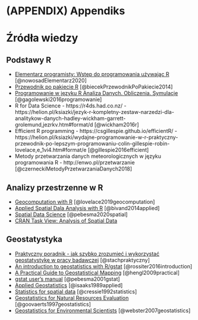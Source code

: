 # (APPENDIX) Appendiks {-}

# Źródła wiedzy {#zrodla-wiedzy}

## Podstawy R

- [Elementarz programisty: Wstęp do programowania używając R](https://nowosad.github.io/elp/) [@nowosadElementarz2020]
- [Przewodnik po pakiecie R](http://www.biecek.pl/R/) [@biecekPrzewodnikPoPakiecie2014]
- [Programowanie w języku R Analiza Danych. Obliczenia. Symulacje](http://www.gagolewski.com/publications/programowanier/) [@gagolewski2016programowanie]
- R for Data Science - https://r4ds.had.co.nz/ - https://helion.pl/ksiazki/jezyk-r-kompletny-zestaw-narzedzi-dla-analitykow-danych-hadley-wickham-garrett-grolemund,jezrkv.htm#format/d [@wickham2016r]
- Efficient R programming - https://csgillespie.github.io/efficientR/ - https://helion.pl/ksiazki/wydajne-programowanie-w-r-praktyczny-przewodnik-po-lepszym-programowaniu-colin-gillespie-robin-lovelace,e_1vi4.htm#format/e [@gillespie2016efficient]
- Metody przetwarzania danych meteorologicznych w języku programowania R - http://enwo.pl/przetwarzanie [@czerneckiMetodyPrzetwarzaniaDanych2018]

## Analizy przestrzenne w R

- [Geocomputation with R](https://geocompr.robinlovelace.net/) [@lovelace2019geocomputation]
- [Applied Spatial Dala Analysis with R](http://www.asdar-book.org/) [@bivand2014applied]
- [Spatial Data Science](https://www.r-spatial.org/book/) [@pebesma2020spatial]
- [CRAN Task View: Analysis of Spatial Data](https://cran.r-project.org/web/views/Spatial.html)

## Geostatystyka

- [Praktyczny poradnik - jak szybko zrozumieć i wykorzystać geostatystykę w pracy badawczej](http://www.geoinfo.amu.edu.pl/staff/astach/www_geostat/programy/A_Stach_%20poradnik_geostatystyki.pdf) [@stachpraktyczny]
- [An introduction to geostatistics with R/gstat](http://www.css.cornell.edu/faculty/dgr2/_static/files/R_PDF/gs_intro_20Mar2019.pdf) [@rossiter2016introduction]
- [A Practical Guide to Geostatistical Mapping](https://library.wur.nl/isric/fulltext/isricu_i27272_001.pdf) [@hengl2009practical]
- [gstat user's manual](http://www.gstat.org/gstat.pdf) [@pebesma2001gstat]
- [Applied Geostatistics](https://books.google.pl/books?id=vC2dcXFLI3YC) [@isaaks1989applied]
- [Statistics for spatial data](https://books.google.pl/books?id=4SdRAAAAMAAJ) [@cressie1992statistics]
- [Geostatistics for Natural Resources Evaluation](http://www.oupcanada.com/catalog/9780195115383.html) [@goovaerts1997geostatistics]
- [Geostatistics for Environmental Scientists](http://eu.wiley.com/WileyCDA/WileyTitle/productCd-0470028580.html) [@webster2007geostatistics]
